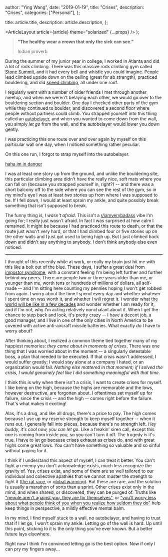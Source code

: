 
  author: "Ying Wang",
  date: "2019-01-19",
  title: "Crises",
  description: "Crises",
  categories: ["Personal"],
};

  title: article.title,
  description: article.description,
};

  <ArticleLayout article={article} theme="solarized" {...props} />
);

> **"The healthy wear a crown that only the sick can see."**
>
> Indian proverb

During the summer of my junior year in college, I worked in Atlanta and did a
lot of rock climbing. There was this massive rock climbing gym called [Stone
Summit](https://www.ssclimbing.com/stone-summit-atlanta/), and it had every bell
and whistle you could imagine. People lead climbed upside down on the ceiling
(great for ab strength), practiced bouldering, and did [speed
climbing](https://en.wikipedia.org/wiki/Climbing_competition#Speed_climbing),
all under one roof.

I regularly went with a number of older friends I met through another meetup,
and when we weren't belaying each other, we would go over to the bouldering
section and boulder. One day I checked other parts of the gym while they
continued to boulder, and discovered a second floor where people without
partners could climb. You strapped yourself into this thing called an
[autobelayer](https://headrushtech.com/trublue-auto-belay/), and when you wanted
to come down from the wall, you simply _let go_ from the wall, and the
autobelayer would lower you down gently.

I was practicing this one route over and over again by myself on this particular
wall one day, when I noticed something rather peculiar.

On this one run, I forgot to strap myself into the autobelayer.

[haha im in danger](/img/posts/2019/01/19/crises_1.gif)

I was at least one story up from the ground, and unlike the bouldering site,
this particular climbing area didn't have the really nice, soft mats where you
can fall on (because you strapped yourself in, right?) -- and there was a short
balcony off to the side where you can see the rest of the gym, so in my mind's
eye I was at least _two_ stories up from where I was supposed to be. If I fell
down, I would at least sprain my ankle, and quite possibly break something that
isn't supposed to break.

The funny thing is, _I wasn't afraid_. This isn't a
[r/iamverybadass](https://www.reddit.com/r/iamverybadass/) vibe I'm going for; I
really just wasn't afraid. In fact I was surprised at how calm I remained. It
might be because I had practiced this route to death, or that the route just
wasn't very hard, or that I had climbed four or five stories up on the other
walls and I just got used to being high up. But I just climbed back down and
didn't say anything to anybody. I don't think anybody else even noticed.

---

I thought of this recently while at work, or really my brain just hit me with
this like a bolt out of the blue. These days, I suffer a great deal from
[impostor syndrome](https://en.wikipedia.org/wiki/Impostor_syndrome), with a
constant feeling I'm being left further and further behind my peers. There are
people two or three years older than me, or younger than me, worth tens or
hundreds of millions of dollars, all self-made -- and I'm sitting here counting
my pennies hoping I won't get robbed from again. I worry about the time I spend
every day and whether whatever I spent time on was worth it, and whether I will
regret it. I wonder what [the world will be like in a few
decades](https://en.wikipedia.org/wiki/Dystopia) and wonder whether I am ready
for it, and if I'm not, why I'm acting relatively nonchalant about it. When I
get the chance to step back and look, it's pretty crazy -- I have a decent job,
a good manager, and I live in one of the only cities in North America to be
covered with active anti-aircraft missile batteries. What exactly _do_ I have to
worry about?

After thinking about, I realized a common theme tied together many of my
happiest memories: _they came about in moments of crises_. There was one thing
that I was worried about in the moment -- a singularly detestable boss, a plan
that needed to be executed. If that crisis wasn't addressed, I would suffer
greatly; I would stay alone at a company I hated, or an organization would fail.
_Nothing else mattered in that moment; if I solved the crisis, I would genuinely
feel like I did something meaningful with that time_.

I think this is why when there isn't a crisis, I want to create crises for
myself. I like being on the high, because the highs are memorable and the lows,
however destructive, are forgotten about. I oftentimes set myself up for
failure, since the crisis -- and the high -- comes right before the failure.
That's what makes it exciting!

Alas, it's a drug, and like all drugs, there's a price to pay. The high comes
because I use up my reserve strength to keep myself together -- when it runs
out, I generally fall into pieces, because there's no strength left. _Hey buddy,
it's cool now, you can let go_. Like a freakin' siren call, except this one is
coming from inside you, so you can't turn it off. The tragedy is it's true. I
have to let go because crises exhaust as crises do, and with great highs come
great lows. You can't have something so valuable and so sinful without paying
for it.

I think if I understand this aspect of myself, I can treat it better. You can't
fight an enemy you don't acknowledge exists, much less recognize the gravity of.
Yes, crises exist, and some of them are so well tailored to our individual and
collective apathies that we cannot muster the strength to fight it ([the rat
race](https://www.youtube.com/watch?v=hlMAKpxN8N0), or [global
warming](https://en.wikipedia.org/wiki/Global_warming)). But these are rare, and
the solution is usually a marathon of sorts than a sprint. Other crises exist
only in the mind, and when shared, or discovered, they can be purged of. Truths
like ["people aren't against you, they are for
themselves"](https://lifehacker.com/5913246/people-arent-against-you-they-are-for-themselves),
or ["you'll worry less about what people think of you when you realize how
seldom they do"](https://quoteinvestigator.com/2014/09/09/worry-less/) help keep
things in perspective, a mildly effective mental balm.

In my mind, I find myself stuck to a wall, no autobelayer, and having to trust
that if I let go, I won't sprain my ankle. Letting go of the wall is hard. Up
until this point, sticking to it is the only thing you've ever known. But a
better future lays elsewhere.

Right now I think I'm convinced letting go is the best option. Now if only I can
pry my fingers away...
